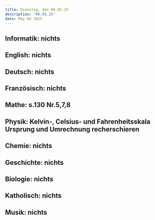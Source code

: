 ```yaml
---
title: Dienstag, den 06.05.25
description: "06.05.25"
date: May 06 2025
---
```

## Informatik: nichts
## English: nichts
## Deutsch: nichts
## Französisch: nichts
## Mathe: s.130 Nr.5,7,8
## Physik: Kelvin-, Celsius- und Fahrenheitsskala Ursprung und Umrechnung recherschieren
## Chemie: nichts
## Geschichte: nichts
## Biologie: nichts
## Katholisch: nichts
## Musik: nichts
